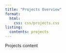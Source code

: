 ```yaml
---
title: "Projects Overview"
format:
  html:
    css: css/projects.css
listing:
  contents: projects
---
```


Projects content